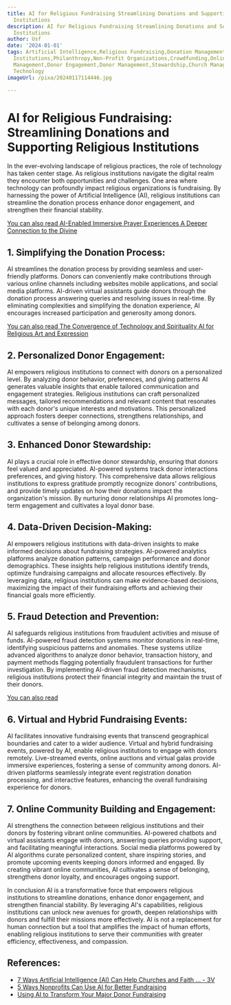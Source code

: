 ```yaml
---
title: AI for Religious Fundraising Streamlining Donations and Supporting Religious
  Institutions
description: AI for Religious Fundraising Streamlining Donations and Supporting Religious
  Institutions
author: Usf
date: '2024-01-01'
tags: Artificial Intelligence,Religious Fundraising,Donation Management,Religious
  Institutions,Philanthropy,Non-Profit Organizations,Crowdfunding,Online Giving,Charity,Grant
  Management,Donor Engagement,Donor Management,Stewardship,Church Management,Religious
  Technology
imageUrl: /pixa/20240117114446.jpg

---
```

# AI for Religious Fundraising: Streamlining Donations and Supporting Religious Institutions

In the ever-evolving landscape of religious practices, the role of technology has taken  center stage. As religious institutions navigate  the digital realm they encounter both opportunities and challenges. One area where technology can profoundly impact religious organizations is fundraising. By harnessing the power  of Artificial Intelligence (AI), religious institutions  can streamline the donation process enhance donor  engagement, and strengthen their financial  stability.

[You  can also read AI-Enabled  Immersive Prayer Experiences A Deeper Connection to the Divine](AI-Enabled%20Immersive%20Prayer%20Experiences%20A%20Deeper%20Connection%20to%20the%20Divine)


##  1. Simplifying the Donation Process:

AI streamlines the donation process by providing seamless and user-friendly platforms. Donors can conveniently make contributions through various online channels including websites mobile applications, and social media platforms. AI-driven virtual assistants guide donors through the donation process answering queries and resolving issues in real-time. By eliminating complexities  and  simplifying the  donation  experience,  AI encourages increased participation and generosity among  donors.

[You can also read The Convergence  of Technology and Spirituality AI  for Religious Art and  Expression](The%20Convergence%20of%20Technology%20and%20Spirituality%20AI%20for%20Religious%20Art%20and%20Expression)


## 2. Personalized Donor Engagement:

AI empowers  religious institutions to connect with donors on a  personalized level. By analyzing donor behavior, preferences, and  giving patterns AI generates valuable insights that enable tailored communication and engagement strategies. Religious institutions can craft personalized messages, tailored recommendations and relevant  content that resonates with each donor's unique interests and motivations. This personalized  approach fosters deeper connections, strengthens relationships, and cultivates a sense of belonging among donors.

## 3. Enhanced Donor Stewardship:

AI plays a crucial role in effective donor stewardship, ensuring that donors feel  valued and appreciated. AI-powered systems  track donor interactions preferences, and giving history. This comprehensive data allows religious  institutions to express  gratitude  promptly  recognize donors' contributions, and  provide  timely updates on how their donations impact the organization's mission. By nurturing donor relationships  AI promotes long-term engagement and cultivates a  loyal donor base.

## 4. Data-Driven Decision-Making:

AI empowers  religious institutions with data-driven insights to make informed decisions about fundraising strategies. AI-powered analytics platforms analyze donation patterns, campaign performance and donor demographics. These insights help religious  institutions identify trends,  optimize fundraising campaigns and allocate resources  effectively. By leveraging data,  religious institutions can make evidence-based decisions, maximizing the impact  of their fundraising efforts and achieving their financial goals more efficiently.

## 5. Fraud Detection and Prevention:

AI safeguards religious institutions from fraudulent activities and  misuse of funds.  AI-powered fraud detection systems monitor donations in  real-time, identifying suspicious  patterns and anomalies. These systems utilize advanced algorithms to analyze donor behavior, transaction  history, and payment methods flagging potentially fraudulent transactions for further investigation. By implementing AI-driven fraud detection mechanisms, religious institutions protect their financial integrity and maintain the trust of their  donors.

[You can  also read ]()


## 6. Virtual and Hybrid Fundraising Events:

AI facilitates innovative fundraising events that transcend geographical boundaries and  cater  to a wider audience. Virtual and hybrid fundraising events,  powered by AI, enable religious institutions to  engage with donors remotely. Live-streamed events, online auctions  and  virtual galas provide immersive experiences,  fostering a sense of community among donors.  AI-driven platforms seamlessly integrate event registration donation processing, and interactive features,  enhancing  the overall fundraising experience for donors.

## 7. Online Community Building and Engagement:

AI strengthens the connection between religious institutions and their donors by fostering vibrant  online communities. AI-powered chatbots  and  virtual assistants engage with donors, answering queries providing support, and facilitating meaningful interactions. Social media platforms powered by AI algorithms curate personalized content, share inspiring stories, and promote upcoming events keeping donors informed  and engaged. By creating vibrant online communities, AI cultivates a sense of belonging, strengthens donor loyalty, and encourages ongoing support.

In conclusion  AI is a transformative force that empowers religious institutions to streamline donations, enhance donor engagement, and strengthen financial stability. By leveraging AI's capabilities, religious institutions can unlock new avenues for growth, deepen relationships with donors  and  fulfill their missions more effectively. AI is not  a replacement for human connection but a tool that amplifies the impact of human efforts, enabling religious  institutions to serve their communities with greater efficiency, effectiveness, and compassion.

## References:
- [7 Ways Artificial Intelligence (AI) Can Help Churches and Faith ... - 3V](https://3vbiz.com/7-ways-artificial-intelligence-ai-can-help-churches-and-faith-based-organizations/)
- [5 Ways Nonprofits Can Use AI for Better Fundraising](https://www.nonprofitpro.com/post/5-ways-nonprofits-can-use-ai-for-better-fundraising/)
- [Using AI to Transform Your Major Donor Fundraising](https://thefocusgroup.com/using-ai-to-transform-your-major-donor-fundraising/)
